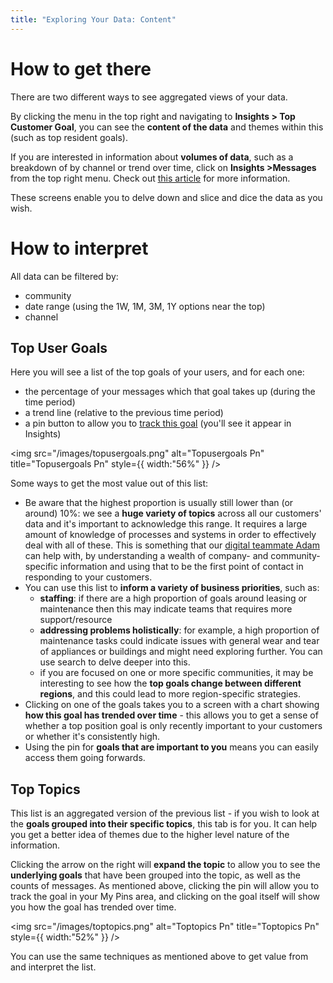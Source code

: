 ```yaml
---
title: "Exploring Your Data: Content"
---
```


# **How to get there**

There are two different ways to see aggregated views of your data.

By clicking the menu in the top right and navigating to **Insights \> Top Customer Goal**, you can see the **content of the data** and themes within this (such as top resident goals).

If you are interested in information about **volumes of data**, such as a breakdown of by channel or trend over time, click on **Insights \>Messages** from the top right menu. Check out [<u>this article</u>](https://docs2.travtus.com/features/data/exploring-your-data-volumes) for more information.

These screens enable you to delve down and slice and dice the data as you wish.

# **How to interpret**

All data can be filtered by:

- community
- date range (using the 1W, 1M, 3M, 1Y options near the top)
- channel

## **Top User Goals**

Here you will see a list of the top goals of your users, and for each one:

- the percentage of your messages which that goal takes up (during the time period)
- a trend line (relative to the previous time period)
- a pin button to allow you to [<u>track this goal</u>](https://docs2.travtus.com/features/data/tracking-goals) (you'll see it appear in Insights)

<img
  src="/images/topusergoals.png"
  alt="Topusergoals Pn"
  title="Topusergoals Pn"
  style={{ width:"56%" }}
/>

Some ways to get the most value out of this list:

- Be aware that the highest proportion is usually still lower than (or around) 10%: we see a **huge variety of topics** across all our customers' data and it's important to acknowledge this range. It requires a large amount of knowledge of processes and systems in order to effectively deal with all of these. This is something that our [<u>digital teammate Adam</u>](https://help.travtus.com/en/articles/9174358-who-is-adam) can help with, by understanding a wealth of company- and community-specific information and using that to be the first point of contact in responding to your customers.
- You can use this list to **inform a variety of business priorities**, such as:
  - **staffing**: if there are a high proportion of goals around leasing or maintenance then this may indicate teams that requires more support/resource
  - **addressing problems holistically**: for example, a high proportion of maintenance tasks could indicate issues with general wear and tear of appliances or buildings and might need exploring further. You can use search to delve deeper into this.
  - if you are focused on one or more specific communities, it may be interesting to see how the **top goals change between different regions**, and this could lead to more region-specific strategies.
- Clicking on one of the goals takes you to a screen with a chart showing **how this goal has trended over time** - this allows you to get a sense of whether a top position goal is only recently important to your customers or whether it's consistently high.
- Using the pin for **goals that are important to you** means you can easily access them going forwards.

## **Top Topics**

This list is an aggregated version of the previous list - if you wish to look at the **goals grouped into their specific topics**, this tab is for you. It can help you get a better idea of themes due to the higher level nature of the information.

Clicking the arrow on the right will **expand the topic** to allow you to see the **underlying goals** that have been grouped into the topic, as well as the counts of messages. As mentioned above, clicking the pin will allow you to track the goal in your My Pins area, and clicking on the goal itself will show you how the goal has trended over time.

<img
  src="/images/toptopics.png"
  alt="Toptopics Pn"
  title="Toptopics Pn"
  style={{ width:"52%" }}
/>

You can use the same techniques as mentioned above to get value from and interpret the list.